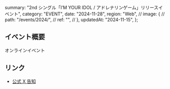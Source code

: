   summary: "2nd シングル「I’M YOUR IDOL / アドレナリンゲーム」リリースイベント",
  category: "EVENT",
  date: "2024-11-28",
  region: "Web",
  // image: {
  //   path: "/events/2024/",
  //   ref: "",
  // },
  updatedAt: "2024-11-15",
};

## イベント概要

オンラインイベント

## リンク

- [公式 X 告知](https://x.com/takanenofficial/status/1857349224863813931)
